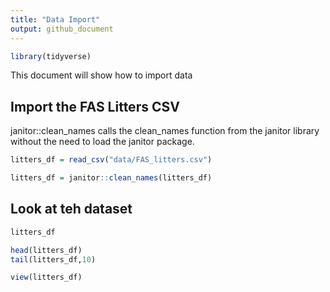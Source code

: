```yaml
---
title: "Data Import"
output: github_document
---
```


```r
library(tidyverse)
```


This document will show how to import data

## Import the FAS Litters CSV

janitor::clean_names calls the clean_names function from the janitor library without the need to load the janitor package.

```r
litters_df = read_csv("data/FAS_litters.csv")

litters_df = janitor::clean_names(litters_df)
```
## Look at teh dataset

```r
litters_df

head(litters_df)
tail(litters_df,10)
```


```r
view(litters_df)
```
